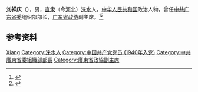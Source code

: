 '''刘祥庆'''（{{bd|1916年||1981年|7月25日}}），男，[[直隶|直隶]]（今[[河北|河北]]）[[涞水|涞水]]人，[[中华人民共和国|中华人民共和国]]政治人物，曾任[[中共广东省委|中共广东省委]]组织部部长，[[广东省政协|广东省政协]]副主席。<ref>{{Cite book|title=中华人民共和国职官志|author=何虎生, 李耀东, 向常福主编|publisher=中国社会出版社|year=2003|isbn=9787800883934|location=北京|pages=}}</ref><ref>{{Cite web|title=刘祥庆|url=http://www.bddfz.com/?m=show&cid=125&id=1416|accessdate=2020-09-24|work=保定地方志}}</ref>

== 参考资料 ==
{{reflist}}

{{中国人物小作品}}

{{Authority control}}
{{DEFAULTSORT:Liu刘}}
[[Category:刘姓|Xiang]]
[[Category:涞水人|Category:涞水人]]
[[Category:中国共产党党员_(1940年入党)|Category:中国共产党党员 (1940年入党)]]
[[Category:中共廣東省委組織部部長|Category:中共廣東省委組織部部長]]
[[Category:廣東省政協副主席|Category:廣東省政協副主席]]